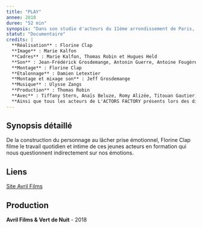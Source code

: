 ```yaml
---
title: "PLAY"
annee: 2018
duree: "52 min"
synopsis: "Dans son studio d'acteurs du 11ème arrondissement de Paris, Tiffany Stern travaille sans relâche avec ses jeunes interprètes pour en faire des acteurs de cinéma accomplis, capables de comprendre et d'incarner un personnage dans toute son humanité."
statut: "Documentaire"
credits: |
  **Réalisation** : Florine Clap
  **Image** : Marie Kalfon
  **Cadres** : Marie Kalfon, Thomas Robin et Hugues Held
  **Son** : Jean-Frédérick Grosdemange, Antonin Guerre, Antoine Fougère
  **Montage** : Florine Clap
  **Etalonnage** : Damien Letextier
  **Montage et mixage son** : Jeff Grosdemange
  **Musique** : Ulysse Zangs
  **Production** : Thomas Robin
  **Avec** : Tiffany Stern, Anaïs Beluze, Romy Alizée, Titouan Gautier, Caroline Chottin, Marthe Guérin Caufman
  **Ainsi que tous les acteurs de L'ACTORS FACTORY présents lors des différentes sessions de tournage**
---
```


## Synopsis détaillé

De la construction du personnage au lâcher prise émotionnel, Florine Clap filme le travail quotidien et intime de ces jeunes acteurs en formation qui nous questionnent indirectement sur nos émotions.

## Liens

[Site Avril Films](http://avrilfilms.com/cinema/)

## Production

**Avril Films & Vert de Nuit** - 2018

